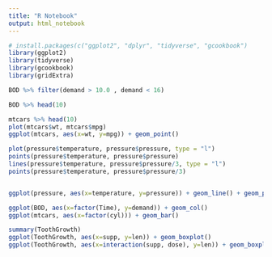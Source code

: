 ```yaml
---
title: "R Notebook"
output: html_notebook
---
```


```r
# install.packages(c("ggplot2", "dplyr", "tidyverse", "gcookbook")
library(ggplot2)
library(tidyverse)
library(gcookbook)
library(gridExtra)
```

```r
BOD %>% filter(demand > 10.0 , demand < 16)
```

```r
BOD %>% head(10)
```


```r
mtcars %>% head(10)
plot(mtcars$wt, mtcars$mpg)
ggplot(mtcars, aes(x=wt, y=mpg)) + geom_point()

```


```r
plot(pressure$temperature, pressure$pressure, type = "l")
points(pressure$temperature, pressure$pressure)
lines(pressure$temperature, pressure$pressure/3, type = "l")
points(pressure$temperature, pressure$pressure/3)


ggplot(pressure, aes(x=temperature, y=pressure)) + geom_line() + geom_point()
```



```r
ggplot(BOD, aes(x=factor(Time), y=demand)) + geom_col()
ggplot(mtcars, aes(x=factor(cyl))) + geom_bar()
```



```r
summary(ToothGrowth)
ggplot(ToothGrowth, aes(x=supp, y=len)) + geom_boxplot()
ggplot(ToothGrowth, aes(x=interaction(supp, dose), y=len)) + geom_boxplot()
```

